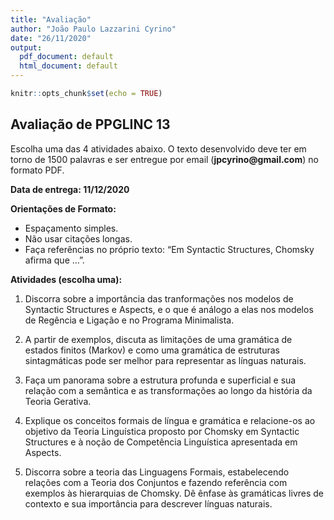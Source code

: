 ```yaml
---
title: "Avaliação"
author: "João Paulo Lazzarini Cyrino"
date: "26/11/2020"
output:
  pdf_document: default
  html_document: default
---
```


```r
knitr::opts_chunk$set(echo = TRUE)
```

## Avaliação de PPGLINC 13

Escolha uma das 4 atividades abaixo. O texto desenvolvido deve ter em torno de 1500 palavras e ser entregue por email (**jpcyrino@gmail.com**) no formato PDF. 

**Data de entrega: 11/12/2020**

**Orientações de Formato:**

* Espaçamento simples.
* Não usar citações longas. 
* Faça referências no próprio texto: "Em Syntactic Structures, Chomsky afirma que ...".

**Atividades (escolha uma):**

1) Discorra sobre a importância das tranformações nos modelos de Syntactic Structures e Aspects, e o que é análogo a elas nos modelos de Regência e Ligação e no Programa Minimalista. 

2) A partir de exemplos, discuta as limitações de uma gramática de estados finitos (Markov) e como uma gramática de estruturas sintagmáticas pode ser melhor para representar as línguas naturais. 

3) Faça um panorama sobre a estrutura profunda e superficial e sua relação com a semântica e as transformações ao longo da história da Teoria Gerativa. 

4) Explique os conceitos formais de língua e gramática e relacione-os ao objetivo da Teoria Linguística proposto por Chomsky em Syntactic Structures e à noção de Competência Linguística apresentada em Aspects. 

5) Discorra sobre a teoria das Linguagens Formais, estabelecendo relações com a Teoria dos Conjuntos e fazendo referência com exemplos às hierarquias de Chomsky. Dê ênfase às gramáticas livres de contexto e sua importância para descrever línguas naturais. 